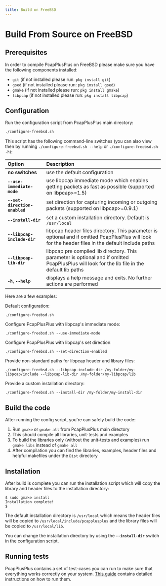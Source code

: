 ```yaml
---
title: Build on FreeBSD
---
```


# Build From Source on FreeBSD

## Prerequisites

In order to compile PcapPlusPlus on FreeBSD please make sure you have the following components installed:

- `git` (if not installed please run: `pkg install git`)
- `gsed` (if not installed please run: `pkg install gsed`)
- `gmake` (if not installed please run: `pkg install gmake`)
- `libpcap` (if not installed please run: `pkg install libpcap`)

## Configuration

Run the configuration script from PcapPlusPlus main directory:

```bash
./configure-freebsd.sh
```

This script has the following command-line switches (you can also view then by running `./configure-freebsd.sh --help` or `./configure-freebsd.sh -h`):

| Option | Description |
|:---|:---|
| __no switches__               | use the default configuration |
| __`--use-immediate-mode`__    | use libpcap immediate mode which enables getting packets as fast as possible (supported on libpcap>=1.5) |
| __`--set-direction-enabled`__ | set direction for capturing incoming or outgoing packets (supported on libpcap>=0.9.1) |
| __`--install-dir`__           | set a custom installation directory. Default is `/usr/local` |
| __`--libpcap-include-dir`__   | libpcap header files directory. This parameter is optional and if omitted PcapPlusPlus will look for the header files in the default include paths |
| __`--libpcap-lib-dir`__       | libpcap pre compiled lib directory. This parameter is optional and if omitted PcapPlusPlus will look for the lib file in the default lib paths |
| __`-h`__, __`--help`__        | displays a help message and exits. No further actions are performed |

Here are a few examples:

Default configuration:

```shell
./configure-freebsd.sh
```

Configure PcapPlusPlus with libpcap's immediate mode:

```shell
./configure-freebsd.sh --use-immediate-mode
```

Configure PcapPlusPlus with libpcap's set direction:

```shell
./configure-freebsd.sh --set-direction-enabled
```

Provide non-standard paths for libpcap header and library files:

```shell
./configure-freebsd.sh --libpcap-include-dir /my-folder/my-libpcap/include --libpcap-lib-dir /my-folder/my-libpcap/lib
```

Provide a custom installation directory:

```shell
./configure-freebsd.sh --install-dir /my-folder/my-install-dir
```

## Build the code

After running the config script, you're can safely build the code:

1. Run `gmake` or `gmake all` from PcapPlusPlus main directory
2. This should compile all libraries, unit-tests and examples
3. To build the libraries only (without the unit-tests and examples) run `gmake libs` instead of `gmake all`
4. After compilation you can find the libraries, examples, header files and helpful makefiles under the `Dist` directory

## Installation

After build is complete you can run the installation script which will copy the library and header files to the installation directory:

```shell
$ sudo gmake install
Installation complete!
$
```

The default installation directory is `/usr/local` which means the header files will be copied to `/usr/local/include/pcapplusplus` and the library files will be copied to `/usr/local/lib`.

You can change the installation directory by using the __`--install-dir`__ switch in the configuration script.

## Running tests

PcapPlusPlus contains a set of test-cases you can run to make sure that everything works correctly on your system. [This guide](../tests) contains detailed instructions on how to run them.
